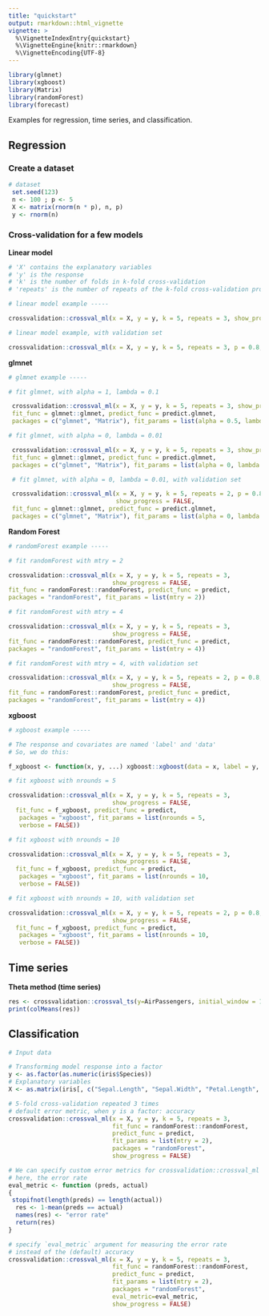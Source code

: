 ```yaml
---
title: "quickstart"
output: rmarkdown::html_vignette
vignette: >
  %\VignetteIndexEntry{quickstart}
  %\VignetteEngine{knitr::rmarkdown}
  %\VignetteEncoding{UTF-8}
---
```


```r
library(glmnet)
library(xgboost)
library(Matrix)
library(randomForest)
library(forecast)
```


Examples for regression, time series, and classification.

## Regression

### Create a dataset

```r
# dataset
 set.seed(123)
 n <- 100 ; p <- 5
 X <- matrix(rnorm(n * p), n, p)
 y <- rnorm(n)
```

### Cross-validation for a few models

__Linear model__ 

```r

# 'X' contains the explanatory variables
# 'y' is the response
# 'k' is the number of folds in k-fold cross-validation
# 'repeats' is the number of repeats of the k-fold cross-validation procedure

# linear model example -----

crossvalidation::crossval_ml(x = X, y = y, k = 5, repeats = 3, show_progress = FALSE)

# linear model example, with validation set

crossvalidation::crossval_ml(x = X, y = y, k = 5, repeats = 3, p = 0.8, show_progress = FALSE)
```

__glmnet__

```r
# glmnet example -----

# fit glmnet, with alpha = 1, lambda = 0.1

 crossvalidation::crossval_ml(x = X, y = y, k = 5, repeats = 3, show_progress = FALSE,
 fit_func = glmnet::glmnet, predict_func = predict.glmnet,
 packages = c("glmnet", "Matrix"), fit_params = list(alpha = 0.5, lambda = 0.1))

# fit glmnet, with alpha = 0, lambda = 0.01

 crossvalidation::crossval_ml(x = X, y = y, k = 5, repeats = 3, show_progress = FALSE,
 fit_func = glmnet::glmnet, predict_func = predict.glmnet,
 packages = c("glmnet", "Matrix"), fit_params = list(alpha = 0, lambda = 0.01))

 # fit glmnet, with alpha = 0, lambda = 0.01, with validation set

 crossvalidation::crossval_ml(x = X, y = y, k = 5, repeats = 2, p = 0.8, 
                              show_progress = FALSE,
 fit_func = glmnet::glmnet, predict_func = predict.glmnet,
 packages = c("glmnet", "Matrix"), fit_params = list(alpha = 0, lambda = 0.01))
```

__Random Forest__

```r
# randomForest example -----

# fit randomForest with mtry = 2

crossvalidation::crossval_ml(x = X, y = y, k = 5, repeats = 3, 
                             show_progress = FALSE,
fit_func = randomForest::randomForest, predict_func = predict,
packages = "randomForest", fit_params = list(mtry = 2))

# fit randomForest with mtry = 4

crossvalidation::crossval_ml(x = X, y = y, k = 5, repeats = 3, 
                             show_progress = FALSE,
fit_func = randomForest::randomForest, predict_func = predict,
packages = "randomForest", fit_params = list(mtry = 4))

# fit randomForest with mtry = 4, with validation set

crossvalidation::crossval_ml(x = X, y = y, k = 5, repeats = 2, p = 0.8, 
                             show_progress = FALSE,
fit_func = randomForest::randomForest, predict_func = predict,
packages = "randomForest", fit_params = list(mtry = 4))
```

__xgboost__

```r
# xgboost example -----

# The response and covariates are named 'label' and 'data'
# So, we do this:

f_xgboost <- function(x, y, ...) xgboost::xgboost(data = x, label = y, ...)

# fit xgboost with nrounds = 5

crossvalidation::crossval_ml(x = X, y = y, k = 5, repeats = 3, 
                             show_progress = FALSE,
  fit_func = f_xgboost, predict_func = predict,
   packages = "xgboost", fit_params = list(nrounds = 5,
   verbose = FALSE))

# fit xgboost with nrounds = 10

crossvalidation::crossval_ml(x = X, y = y, k = 5, repeats = 3, 
                             show_progress = FALSE,
  fit_func = f_xgboost, predict_func = predict,
   packages = "xgboost", fit_params = list(nrounds = 10,
   verbose = FALSE))

# fit xgboost with nrounds = 10, with validation set

crossvalidation::crossval_ml(x = X, y = y, k = 5, repeats = 2, p = 0.8, 
                             show_progress = FALSE,
  fit_func = f_xgboost, predict_func = predict,
   packages = "xgboost", fit_params = list(nrounds = 10,
   verbose = FALSE))
```

## Time series

__Theta method (time series)__

```r
res <- crossvalidation::crossval_ts(y=AirPassengers, initial_window = 10, fcast_func = thetaf, show_progress = FALSE)
print(colMeans(res))
```

## Classification

```r
# Input data 

# Transforming model response into a factor
y <- as.factor(as.numeric(iris$Species))
# Explanatory variables 
X <- as.matrix(iris[, c("Sepal.Length", "Sepal.Width", "Petal.Length", "Petal.Width")])
```


```r
# 5-fold cross-validation repeated 3 times
# default error metric, when y is a factor: accuracy
crossvalidation::crossval_ml(x = X, y = y, k = 5, repeats = 3,
                             fit_func = randomForest::randomForest, 
                             predict_func = predict,
                             fit_params = list(mtry = 2),
                             packages = "randomForest", 
                             show_progress = FALSE)

```

```r
# We can specify custom error metrics for crossvalidation::crossval_ml
# here, the error rate 
eval_metric <- function (preds, actual)
{
 stopifnot(length(preds) == length(actual))
  res <- 1-mean(preds == actual)
  names(res) <- "error rate"
  return(res)
}

# specify `eval_metric` argument for measuring the error rate
# instead of the (default) accuracy 
crossvalidation::crossval_ml(x = X, y = y, k = 5, repeats = 3,
                             fit_func = randomForest::randomForest, 
                             predict_func = predict,
                             fit_params = list(mtry = 2),
                             packages = "randomForest", 
                             eval_metric=eval_metric, 
                             show_progress = FALSE)
```
